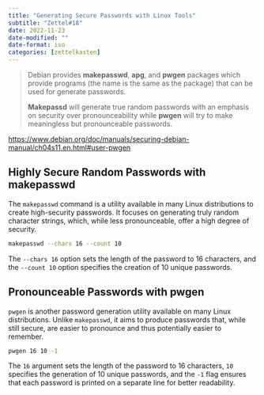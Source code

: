 ```yaml
---
title: "Generating Secure Passwords with Linux Tools"
subtitle: "Zettel#18"
date: 2022-11-23
date-modified: ""
date-format: iso
categories: [zettelkasten]
---
```

> Debian provides **makepasswd**, **apg**, and **pwgen** packages which provide programs (the name is the same as the package) that can be used for generate passwords.
>
> **Makepassd** will generate true random passwords with an emphasis on security over pronounceability while **pwgen** will try to make meaningless but pronounceable passwords.

<https://www.debian.org/doc/manuals/securing-debian-manual/ch04s11.en.html#user-pwgen>

## Highly Secure Random Passwords with makepasswd

The `makepasswd` command is a utility available in many Linux distributions to create high-security passwords. It focuses on generating truly random character strings, which, while less pronounceable, offer a high degree of security. 

```bash
makepasswd --chars 16 --count 10
```

The `--chars 16` option sets the length of the password to 16 characters, and the `--count 10` option specifies the creation of 10 unique passwords.

## Pronounceable Passwords with pwgen

`pwgen` is another password generation utility available on many Linux distributions. Unlike `makepasswd`, it aims to produce passwords that, while still secure, are easier to pronounce and thus potentially easier to remember.

```bash
pwgen 16 10 -1
```

The `16` argument sets the length of the password to 16 characters, `10` specifies the generation of 10 unique passwords, and the `-1` flag ensures that each password is printed on a separate line for better readability.
